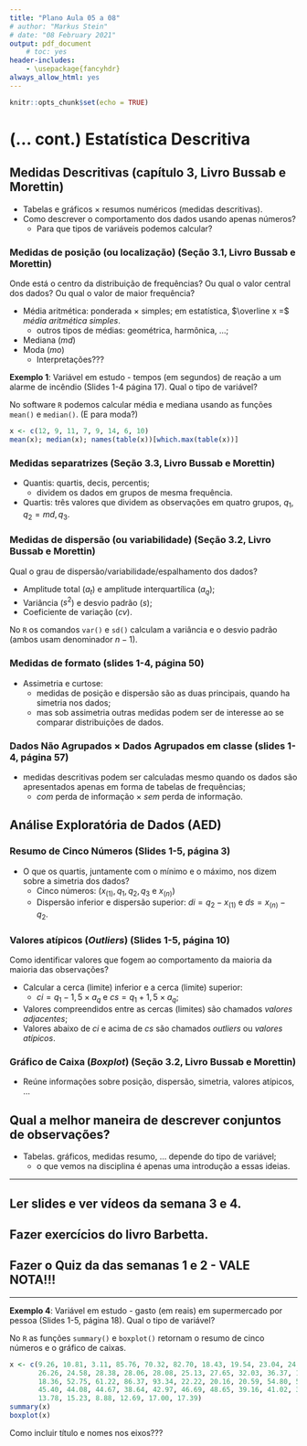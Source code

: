 ```yaml
---
title: "Plano Aula 05 a 08"
# author: "Markus Stein"
# date: "08 February 2021"
output: pdf_document
    # toc: yes
header-includes:
    - \usepackage{fancyhdr}
always_allow_html: yes
---
```

\addtolength{\headheight}{1.0cm}
\pagestyle{fancyplain} 
\lhead{\includegraphics[height=1.5cm]{logoIME.png}}
\rhead{\includegraphics[height=1.5cm]{Types-of-Mass-Communication-800x500.png}}
\chead{UNIVERSIDADE FEDERAL DO RIO GRANDE DO SUL \\
INSTITUTO DE MATEMÁTICA E ESTATÍSTICA \\
DEPARTAMENTO DE ESTATÍSTICA \\
\vspace{0.3cm}
MAT02280 - Estatística Básica - 2025/1
}
\renewcommand{\headrulewidth}{0pt} 


```r
knitr::opts_chunk$set(echo = TRUE)
```

# (... cont.) Estatística Descritiva

## Medidas Descritivas (capítulo 3, Livro Bussab e Morettin)
* Tabelas e gráficos $\times$ resumos numéricos (medidas descritivas).
* Como descrever o comportamento dos dados usando apenas números?
    + Para que tipos de variáveis podemos calcular?
        
### Medidas de posição (ou localização) (Seção 3.1, Livro Bussab e Morettin)
Onde está o centro da distribuição de frequências? Ou qual o valor central dos dados? Ou qual o valor de maior frequência?  

* Média aritmética: ponderada $\times$ simples; em estatística, $\overline x =$ *média aritmética simples*.
    + outros tipos de médias: geométrica, harmônica, ...;
* Mediana ($md$)
* Moda ($mo$)
    + Interpretações???  

**Exemplo 1**: Variável em estudo - tempos (em segundos) de
reação a um alarme de incêndio (Slides 1-4 página 17). Qual o tipo de variável?  

No software `R` podemos calcular média e mediana usando as funções `mean()` e `median()`. (E para moda?)

```r
x <- c(12, 9, 11, 7, 9, 14, 6, 10)
mean(x); median(x); names(table(x))[which.max(table(x))]
```

### Medidas separatrizes (Seção 3.3, Livro Bussab e Morettin)
* Quantis: quartis, decis, percentis;
    + dividem os dados em grupos de mesma frequência.
* Quartis: três valores que dividem as observações em quatro grupos, $q_1, q_2 = md, q_3$.

### Medidas de dispersão (ou variabilidade) (Seção 3.2, Livro Bussab e Morettin)
Qual o grau de dispersão/variabilidade/espalhamento dos dados?  

* Amplitude total ($a_t$) e amplitude interquartílica ($a_q$);
* Variância ($s^2$) e desvio padrão ($s$);
* Coeficiente de variação ($cv$).

No `R` os comandos `var()` e `sd()` calculam a variância e o desvio padrão (ambos usam denominador $n-1$).

### Medidas de formato (slides 1-4, página 50)
* Assimetria e curtose:
    + medidas de posição e dispersão são as duas principais, quando ha simetria nos dados; 
    + mas sob assimetria outras medidas podem ser de interesse ao se comparar distribuições de dados.

<!-- \vspace{0.5cm} -->

### Dados Não Agrupados $\times$ Dados Agrupados em classe (slides 1-4, página 57)
* medidas descritivas podem ser calculadas mesmo quando os dados são apresentados apenas em forma de tabelas de frequências;
    + *com* perda de informação $\times$ *sem* perda de informação.
        
        
## Análise Exploratória de Dados (AED)
### Resumo de Cinco Números (Slides 1-5, página 3)
* O que os quartis, juntamente com o mínimo e o máximo, nos dizem sobre a simetria dos dados?
    + Cinco números: $\left( x_{(1)}, q_1, q_2, q_3 \right.$ e $\left. x_{(n)} \right)$
    + Dispersão inferior e dispersão superior: $di = q_2 - x_{(1)}$ e $ds = x_{(n)} - q_2$.
        
### Valores atípicos (*Outliers*) (Slides 1-5, página 10)
Como identificar valores que fogem ao comportamento da maioria da maioria das observações?  

* Calcular a cerca (limite) inferior e a cerca (limite) superior:
    + $ci = q_1 - 1,5 \times a_q$ e $cs = q_1 + 1,5 \times a_q$;
* Valores compreendidos entre as cercas (limites) são chamados *valores adjacentes*; 
* Valores abaixo de $ci$ e acima de $cs$ são chamados *outliers* ou *valores atípicos*. 
    
### Gráfico de Caixa (*Boxplot*) (Seção 3.2, Livro Bussab e Morettin)
* Reúne informações sobre posição, dispersão, simetria, valores atípicos, ...


## Qual a melhor maneira de descrever conjuntos de observações? 
* Tabelas. gráficos, medidas resumo, ... depende do tipo de variável;
    + o que vemos na disciplina é apenas uma introdução a essas ideias.

\vspace{0.5cm}

***
## Ler slides e ver vídeos da semana 3 e 4.
## Fazer exercícios do livro Barbetta.
## Fazer o Quiz da das semanas 1 e 2 - VALE NOTA!!!
***

<!-- Definição **A.A.S**: Seja $X_1, X_2, \ldots, X_n$ uma a.a.s. de tamanho $n$ de $X \sim f(x; \theta)$, então $X_1 \sim f(x; \theta)$, ..., $X_n \sim f(x; \theta)$ e $X_i$ e $X_j$ são independentes para todo $i \neq j$. -->

<!-- \vspace{0.5cm} -->

<!-- Exercício 6 da Lista 1-2 e 1-3: -->
<!-- ```{r exemplo2, fig.width=4, fig.height=3, fig.align='center'} -->
<!-- x <- c(4, 5, 5, 6, 7, 8, 9, 17, 16, 10, 7, 9, 12, 14, 13, 8, 10, 6, 8, 15, 13, 17, 9, 5, 8, 4, 15, 17, 8, 11, 8, 10, 12, 13, 11, 8, 7, 6, 5, 16, 15, 9, 8, 9, 14, 13, 7, 8, 5, 8) -->
<!-- table(x) -->
<!-- barplot(table(x)) -->
<!-- ``` -->

**Exemplo 4**: Variável em estudo - gasto (em reais) em supermercado por pessoa (Slides 1-5, página 18). Qual o tipo de variável?  

No `R` as funções `summary()` e `boxplot()` retornam o resumo de cinco números e o gráfico de caixas.

```r
x <- c(9.26, 10.81, 3.11, 85.76, 70.32, 82.70, 18.43, 19.54, 23.04, 24.47, 26.24, 
       26.26, 24.58, 28.38, 28.06, 28.08, 25.13, 27.65, 32.03, 36.37, 19.27, 19.50, 
       18.36, 52.75, 61.22, 86.37, 93.34, 22.22, 20.16, 20.59, 54.80, 59.07, 50.39, 
       45.40, 44.08, 44.67, 38.64, 42.97, 46.69, 48.65, 39.16, 41.02, 38.98, 15.62, 
       13.78, 15.23, 8.88, 12.69, 17.00, 17.39)
summary(x)
boxplot(x)
```

Como incluir título e nomes nos eixos???

